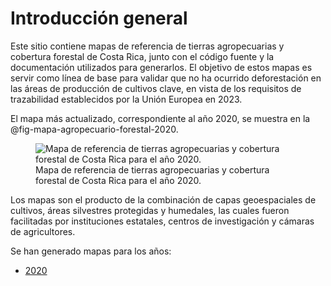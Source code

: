 # Introducción general {.unnumbered}

Este sitio contiene mapas de referencia de tierras agropecuarias y cobertura forestal de Costa Rica, junto con el código fuente y la documentación utilizados para generarlos. El objetivo de estos mapas es servir como línea de base para validar que no ha ocurrido deforestación en las áreas de producción de cultivos clave, en vista de los requisitos de trazabilidad establecidos por la Unión Europea en 2023.

El mapa más actualizado, correspondiente al año 2020, se muestra en la @fig-mapa-agropecuario-forestal-2020.

![Mapa de referencia de tierras agropecuarias y cobertura forestal de Costa Rica para el año 2020.](https://raw.githubusercontent.com/mapa-agropecuario-forestal/2020/main/salidas/mapa-agropecuario-forestal-2020.png){#fig-mapa-agropecuario-forestal-2020 .lightbox fig-alt="Mapa de referencia de tierras agropecuarias y cobertura forestal de Costa Rica para el año 2020" fig-align="center"}

Los mapas son el producto de la combinación de capas geoespaciales de cultivos, áreas silvestres protegidas y humedales, las cuales fueron facilitadas por instituciones estatales, centros de investigación y cámaras de agricultores.

Se han generado mapas para los años:

-   [2020](2020/index.qmd)
